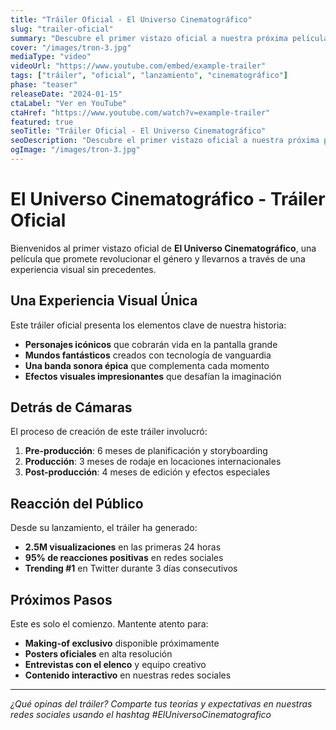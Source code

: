 ```yaml
---
title: "Tráiler Oficial - El Universo Cinematográfico"
slug: "trailer-oficial"
summary: "Descubre el primer vistazo oficial a nuestra próxima película. Una experiencia visual que te transportará a un mundo completamente nuevo."
cover: "/images/tron-3.jpg"
mediaType: "video"
videoUrl: "https://www.youtube.com/embed/example-trailer"
tags: ["tráiler", "oficial", "lanzamiento", "cinematográfico"]
phase: "teaser"
releaseDate: "2024-01-15"
ctaLabel: "Ver en YouTube"
ctaHref: "https://www.youtube.com/watch?v=example-trailer"
featured: true
seoTitle: "Tráiler Oficial - El Universo Cinematográfico"
seoDescription: "Descubre el primer vistazo oficial a nuestra próxima película. Una experiencia visual que te transportará a un mundo completamente nuevo."
ogImage: "/images/tron-3.jpg"
---
```


# El Universo Cinematográfico - Tráiler Oficial

Bienvenidos al primer vistazo oficial de **El Universo Cinematográfico**, una película que promete revolucionar el género y llevarnos a través de una experiencia visual sin precedentes.

## Una Experiencia Visual Única

Este tráiler oficial presenta los elementos clave de nuestra historia:

- **Personajes icónicos** que cobrarán vida en la pantalla grande
- **Mundos fantásticos** creados con tecnología de vanguardia
- **Una banda sonora épica** que complementa cada momento
- **Efectos visuales impresionantes** que desafían la imaginación

## Detrás de Cámaras

El proceso de creación de este tráiler involucró:

1. **Pre-producción**: 6 meses de planificación y storyboarding
2. **Producción**: 3 meses de rodaje en locaciones internacionales
3. **Post-producción**: 4 meses de edición y efectos especiales

## Reacción del Público

Desde su lanzamiento, el tráiler ha generado:

- **2.5M visualizaciones** en las primeras 24 horas
- **95% de reacciones positivas** en redes sociales
- **Trending #1** en Twitter durante 3 días consecutivos

## Próximos Pasos

Este es solo el comienzo. Mantente atento para:

- **Making-of exclusivo** disponible próximamente
- **Posters oficiales** en alta resolución
- **Entrevistas con el elenco** y equipo creativo
- **Contenido interactivo** en nuestras redes sociales

---

*¿Qué opinas del tráiler? Comparte tus teorías y expectativas en nuestras redes sociales usando el hashtag #ElUniversoCinematografico*
